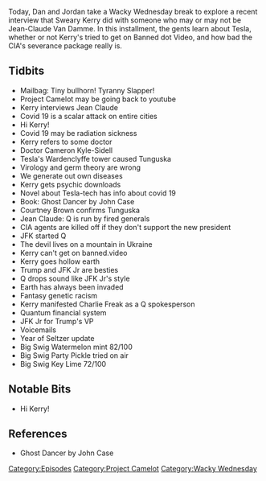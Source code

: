 {{Episode
    | title           = The Devil Went Down To Kiev
    | caption         = [https://knowledgefight.libsyn.com/479-the-devil-went-down-to-kiev Listen to this episode on Libsyn]
    | episodeNumber   = 479
    | length          = 01:28:08
    | airDate         = September 9, 2020
    | episodeType     = [[:Category:Project Camelot|Project Camelot]], [[:Category:Wacky Wednesday|Wacky Wednesday]]
    | appearance      = [[Kerry Cassidy]], [[Jean Claude]], [[Cameron Kyle-Sidell]], [[Courtney Brown]], [[JFK Jr]], [[Charlie Freak]]
    | beverage        = Big Swig Watermelon Mint; Big Swig Party Pickle; Big Swig Key Lime
    | oocDrop         = I have a very good resonator
    | previousEpisode = [[478: September 4, 2020]]
    | nextEpisode     = [[480: September 9-10, 2020]]
}}

{{Stub}}

Today, Dan and Jordan take a Wacky Wednesday break to explore a recent interview that Sweary Kerry did with someone who may or may not be Jean-Claude Van Damme. In this installment, the gents learn about Tesla, whether or not Kerry's tried to get on Banned dot Video, and how bad the CIA's severance package really is.

==Tidbits==

*Mailbag: Tiny bullhorn! Tyranny Slapper!
*Project Camelot may be going back to youtube
*Kerry interviews Jean Claude
*Covid 19 is a scalar attack on entire cities
*Hi Kerry!
*Covid 19 may be radiation sickness
*Kerry refers to some doctor
*Doctor Cameron Kyle-Sidell
*Tesla's Wardenclyffe tower caused Tunguska
*Virology and germ theory are wrong
*We generate out own diseases
*Kerry gets psychic downloads
*Novel about Tesla-tech has info about covid 19
*Book: Ghost Dancer by John Case
*Courtney Brown confirms Tunguska
*Jean Claude: Q is run by fired generals
*CIA agents are killed off if they don't support the new president
*JFK started Q
*The devil lives on a mountain in Ukraine
*Kerry can't get on banned.video
*Kerry goes hollow earth
*Trump and JFK Jr are besties
*Q drops sound like JFK Jr's style
*Earth has always been invaded
*Fantasy genetic racism
*Kerry manifested Charlie Freak as a Q spokesperson
*Quantum financial system
*JFK Jr for Trump's VP
*Voicemails
*Year of Seltzer update
*Big Swig Watermelon mint 82/100
*Big Swig Party Pickle tried on air
*Big Swig Key Lime 72/100

==Notable Bits==

*Hi Kerry!

==References==

*Ghost Dancer by John Case

[[Category:Episodes]]
[[Category:Project Camelot]]
[[Category:Wacky Wednesday]]
